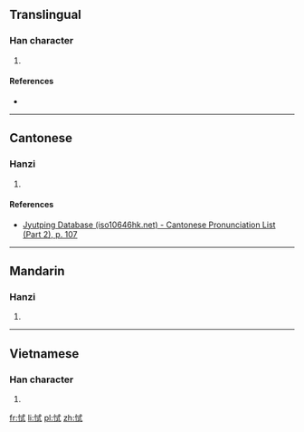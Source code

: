 ==Translingual==

===Han character===
{{Han char|rn=61|rad=心|as=06|sn=9|four=|canj=心戈心一 (PIPM)|ids=⿰[[忄]][[式]]}}

# {{defn|Han|sort=心06}}

====References====
* {{Han ref|kx=0384.270|dkj=10570|dj=0715.100|hdz=42293.120|uh=605C|ud=24668}}

----

==Cantonese==

===Hanzi===
{{yue-hanzi|jyut=[[cik1]], [[sik1]]|y=chik1, sik1}}

# {{defn|lang=yue|sort=心06}}

====References====
* [http://www.iso10646hk.net/jp/document/download.jsp Jyutping Database (iso10646hk.net) - Cantonese Pronunciation List (Part 2), p. 107]

----

==Mandarin==

===Hanzi===
{{cmn-hanzi|pin=[[chì]] ([[chi4]])|wg=ch'ih<sup>4</sup>}}

# {{defn|lang=cmn|sort=心06}}

----

==Vietnamese==

===Han character===
{{vi-readings|rs=心06| hanviet = thức}}

# {{defn|lang=vi|sort=心06}}

[[fr:恜]]
[[li:恜]]
[[pl:恜]]
[[zh:恜]]